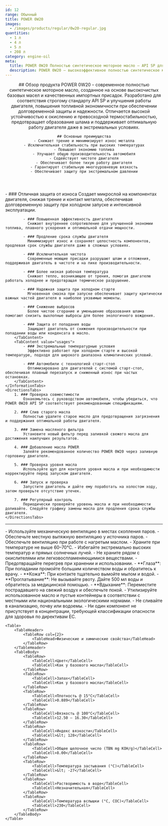 ```yaml
---
id: 12
range: Обычный
title: POWER 0W20
images:
  - /images/products/regular/0w20-regular.jpg
quantities:
  - 1 л
  - 4 л
  - 5 л
  - 208 л
category: engine-oil
meta:
  title: POWER 0W20 Полностью синтетическое моторное масло – API SP для современных двигателей
  description: POWER 0W20 – высокоэффективное полностью синтетическое моторное масло, соответствующее стандарту API SP. Разработано для улучшения производительности двигателя, экономии топлива и надежной работы при холодном запуске.
---
```


<Header>
    ## Обзор продукта
    POWER 0W20 – современное полностью синтетическое моторное масло, созданное на основе высокочистых базовых масел и качественных импортных присадок. Разработано для соответствия строгому стандарту API SP и улучшения работы двигателя, повышения топливной экономичности при обеспечении долговременной защиты и надежности. Отличается высокой устойчивостью к окислению и превосходной термостабильностью, предотвращает образование шлама и поддерживает оптимальную работу двигателя даже в экстремальных условиях.

    ## Основные преимущества
    - Снижает трение и минимизирует износ металла
    - Исключительная стабильность при высоких температурах
    - Повышает экономию топлива
    - Улучшает общую производительность автомобиля
    - Содействует чистоте двигателя
    - Обеспечивает более тихую работу двигателя
    - Гарантирует стабильную многоуровневую вязкость
    - Обеспечивает защиту при экстремальном давлении
</Header>

<Section>
    <InformationTabs>
        <TabContent value="core">
            - ### Отличная защита от износа
              Создает микрослой на компонентах двигателя, снижая трение и контакт металла, обеспечивая долговременную защиту при холодном запуске и интенсивной эксплуатации.

            - ### Повышенная эффективность двигателя
              Снижает внутреннее сопротивление для улучшенной экономии топлива, плавного ускорения и оптимальной отдачи мощности.

            - ### Продление срока службы двигателя
              Минимизирует износ и сохраняет целостность компонентов, продлевая срок службы двигателя даже в сложных условиях.

            - ### Исключительная чистота
              Современные моющие присадки разрушают шлам и отложения, поддерживая двигатель в чистоте и на пике производительности.

            - ### Более низкая рабочая температура
              Снижает тепло, возникающее от трения, помогая двигателю работать холоднее и предотвращая термическое разрушение.

            - ### Надежная защита при холодном старте
              Мгновенная смазка при запуске обеспечивает защиту критически важных частей двигателя в наиболее уязвимые моменты.

            - ### Снижение выбросов
              Более чистое сгорание и уменьшение образования шлама помогают снизить выхлопные выбросы для более экологичного вождения.

            - ### Защита от попадания воды
              Защищает двигатель от снижения производительности при попадании воды или конденсата в масло.
        </TabContent>
        <TabContent value="usages">
            - ### Экстремальные температурные условия
              Эффективно работает при холодном старте и высокой температуре, подходя для широкого диапазона климатических условий.

            - ### Автомобили с технологией старт-стоп
              Оптимизировано для двигателей с системой старт-стоп, обеспечивая плавный перезапуск и сниженный износ при частых остановках.
        </TabContent>
    </InformationTabs>
    <DirectionsTabs>
        1. ### Проверка совместимости
            Ознакомьтесь с руководством автомобиля, чтобы убедиться, что POWER 0W20 API SP соответствует рекомендованным спецификациям.

        2. ### Слив старого масла
            Полностью удалите старое масло для предотвращения загрязнения и поддержания оптимальной работы двигателя.

        3. ### Замена масляного фильтра
            Установите новый фильтр перед заливкой свежего масла для достижения наилучших результатов.

        4. ### Добавление масла POWER
            Залейте рекомендованное количество POWER 0W20 через заливную горловину двигателя.

        5. ### Проверка уровня масла
            Используйте щуп для контроля уровня масла и при необходимости корректируйте перед запуском двигателя.

        6. ### Запуск и проверка
            Запустите двигатель и дайте ему поработать на холостом ходу, затем проверьте отсутствие утечек.

        7. ### Регулярный контроль
            Периодически проверяйте уровень масла и при необходимости доливайте. Следуйте графику замены масла для продления срока службы двигателя.
    </DirectionsTabs>
</Section>

***

<Section>
    <SafetyTabs>
        <TabContent value="handling">
            - Используйте механическую вентиляцию в местах скопления паров.
            - Обеспечьте местную вытяжную вентиляцию у источника паров.
            - Обеспечьте вентиляцию при работе с нагретым маслом.
            - Храните при температуре не выше 60–70°C.
            - Избегайте экстремально высоких температур и прямых солнечных лучей.
            - Не храните рядом с окислителями или легковоспламеняющимися веществами.
            - Предотвращайте перегрев при хранении и использовании.
        </TabContent>
        <TabContent value="first-aid">
            - **Глаза**: При попадании промойте большим количеством воды и обратитесь к врачу.
            - **Кожа**: При контакте тщательно вымойте мылом и водой.
            - **Проглатывание**: Не вызывайте рвоту. Дайте 500 мл воды и обратитесь за медицинской помощью.
            - **Вдыхание**: Переместите пострадавшего на свежий воздух и обеспечьте покой.
        </TabContent>
        <TabContent value="disposal">
            - Утилизируйте использованное масло и пустые контейнеры в соответствии с местными или национальными экологическими нормами.
            - Не сливайте в канализацию, почву или водоемы.
        </TabContent>
        <TabContent value="hazardous">
            - Ни один компонент не присутствует в концентрации, требующей классификации опасности для здоровья по директивам ЕС.
        </TabContent>
    </SafetyTabs>

    <Table>
        <TableHeader>
            <TableRow col={2}>
                <TableHead>Физические и химические свойства</TableHead>
            </TableRow>
        </TableHeader>
        <TableBody>
            <TableRow>
                <TableCell>Цвет</TableCell>
                <TableCell>Как у базового масла</TableCell>
            </TableRow>
            <TableRow>
                <TableCell>Запах</TableCell>
                <TableCell>Как у базового масла</TableCell>
            </TableRow>
            <TableRow>
                <TableCell>Плотность @ 15°C</TableCell>
                <TableCell>0.889</TableCell>
            </TableRow>
            <TableRow>
                <TableCell>Вязкость @ 100°C</TableCell>
                <TableCell>12.50 – 16.30</TableCell>
            </TableRow>
            <TableRow>
                <TableCell>Индекс вязкости</TableCell>
                <TableCell>&lt; 128</TableCell>
            </TableRow>
            <TableRow>
                <TableCell>Общее щелочное число (TBN mg KOH/g)</TableCell>
                <TableCell>8.00</TableCell>
            </TableRow>
            <TableRow>
                <TableCell>Температура застывания (°C)</TableCell>
                <TableCell>&lt; -27</TableCell>
            </TableRow>
            <TableRow>
                <TableCell>Растворимость в воде</TableCell>
                <TableCell>Незначительная</TableCell>
            </TableRow>
            <TableRow>
                <TableCell>Температура вспышки (°C, COC)</TableCell>
                <TableCell>230</TableCell>
            </TableRow>
        </TableBody>
    </Table>
</Section>
